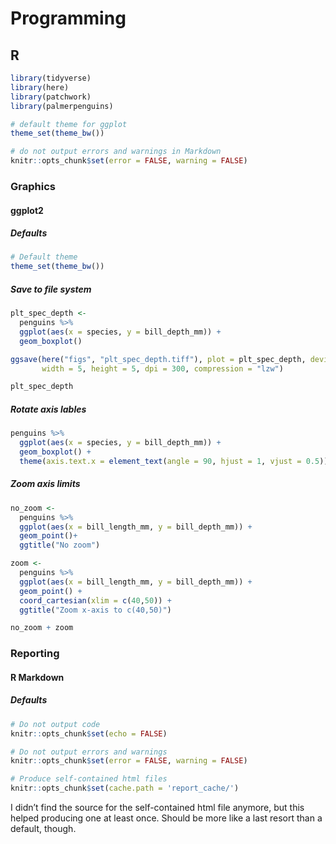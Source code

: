 # Programming {#programming}

## R

```{r setup, echo=FALSE, error=FALSE, warning=FALSE, message=FALSE}
library(tidyverse)
library(here)
library(patchwork)
library(palmerpenguins)

# default theme for ggplot
theme_set(theme_bw())

# do not output errors and warnings in Markdown
knitr::opts_chunk$set(error = FALSE, warning = FALSE)
```


### Graphics

#### ggplot2

##### Defaults

```{r, eval=FALSE}
# Default theme
theme_set(theme_bw())
```


##### Save to file system

```{r, eval=FALSE}
plt_spec_depth <- 
  penguins %>% 
  ggplot(aes(x = species, y = bill_depth_mm)) +
  geom_boxplot()

ggsave(here("figs", "plt_spec_depth.tiff"), plot = plt_spec_depth, device = "tiff", 
       width = 5, height = 5, dpi = 300, compression = "lzw")

plt_spec_depth
```

##### Rotate axis lables

```{r}
penguins %>% 
  ggplot(aes(x = species, y = bill_depth_mm)) +
  geom_boxplot() +
  theme(axis.text.x = element_text(angle = 90, hjust = 1, vjust = 0.5))
```

##### Zoom axis limits

```{r}
no_zoom <- 
  penguins %>% 
  ggplot(aes(x = bill_length_mm, y = bill_depth_mm)) +
  geom_point()+
  ggtitle("No zoom")

zoom <- 
  penguins %>% 
  ggplot(aes(x = bill_length_mm, y = bill_depth_mm)) +
  geom_point() +
  coord_cartesian(xlim = c(40,50)) +
  ggtitle("Zoom x-axis to c(40,50)")

no_zoom + zoom
```

### Reporting

#### R Markdown

##### Defaults

```{r, eval=FALSE}
# Do not output code
knitr::opts_chunk$set(echo = FALSE)

# Do not output errors and warnings
knitr::opts_chunk$set(error = FALSE, warning = FALSE)

# Produce self-contained html files
knitr::opts_chunk$set(cache.path = 'report_cache/')
```

I didn't find the source for the self-contained html file anymore, but this helped producing one at least once. 
Should be more like a last resort than a default, though.

